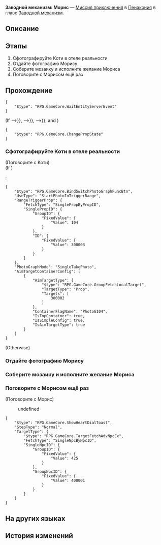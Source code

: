 {{Дополнить|Диалоги.}}
{{Миссия Инфобокс
|id              = 4240310
|Название        = 
|Изображение     = Миссия Освоения Заводной механизм Морис.png
|Тип             = Миссия приключения
|События         = 
|Глава           = Заводной механизм
|Условия         = Завершена [[Миссия Освоения]] ''[[Ночь по имени Нежность]]''
|Персонажи       = Коти; Морис; Первопроходец
|СтартЛокация    = Золотой миг
|Мир             = Пенакония
|Локации         = Золотой миг
|Предыдущая      = 
|Следующая       = 
|Награды         = Опыт Освоения*100; Звёздный нефрит*10; Утраченный кристалл*3; Часокредиты*180; Кредиты*20 000
}}
'''Заводной механизм: Морис''' — [[Миссия приключения]] в [[Пенакония]] в главе [[Заводной механизм]].

==Описание==
{{Описание|<!--официальное описание из Перекрёстка судеб-->}}

==Этапы==
# Сфотографируйте Коти в отеле реальности
# Отдайте фотографию Морису
# Соберите мозаику и исполните желание Мориса
# Поговорите с Морисом ещё раз

==Прохождение==
{{Дополнить}}

<pre>{
	"$type": "RPG.GameCore.WaitEntityServerEvent"
}</pre>
;(If {{cx}}{{subst:void|<!--{"$type":"RPG.GameCore.ByComparePropState","TargetType":{"$type":"RPG.GameCore.GroupFetchLocalTarget","TargetType":"Prop","Targets":[300002]}}-->}}, {{cx}}{{subst:void|<!--{"$type":"RPG.GameCore.ByComparePropState","TargetType":{"$type":"RPG.GameCore.GroupFetchLocalTarget","TargetType":"Prop","Targets":[300003]}}-->}}, {{cx}}{{subst:void|<!--{"$type":"RPG.GameCore.ByComparePropState","TargetType":{"$type":"RPG.GameCore.GroupFetchLocalTarget","TargetType":"Prop","Targets":[300004]}}-->}}, and {{cx}}{{subst:void|<!--{"$type":"RPG.GameCore.ByComparePropState","TargetType":{"$type":"RPG.GameCore.GroupFetchLocalTarget","TargetType":"Prop","Targets":[300001]},"State":"Open"}-->}})
<pre>{
	"$type": "RPG.GameCore.ChangePropState"
}</pre>
{{Диалог Конец}}

===Сфотографируйте Коти в отеле реальности===
{{Описание миссии|локация=Отель «Грёзы» (реальность)|Тик-так! Покрутите стрелки... Тик-так!<br />Исследуйте сознание людей, они ждут этого. Помогите им раскрыть свою истинную сущность.}}
{{Диалог Начало}}

;(Поговорите с Коти)
;(If {{cx}}<!--SubMission Finish: 424031008-->)
:<!--Unknown TalkSentence: 413100801-->
:<pre>{
	"$type": "RPG.GameCore.BindSwitchPhotoGraphFuncBtn",
	"UseType": "StartPhotoInTriggerRange",
	"RangeTriggerProp": {
		"FetchType": "SinglePropByPropID",
		"SinglePropID": {
			"GroupID": {
				"FixedValue": {
					"Value": 104
				}
			},
			"ID": {
				"FixedValue": {
					"Value": 300003
				}
			}
		}
	},
	"PhotoGraphMode": "SingleTakePhoto",
	"AimTargetContainerConfig": [
		{
			"AimTargetType": {
				"$type": "RPG.GameCore.GroupFetchLocalTarget",
				"TargetType": "Prop",
				"Targets": [
					300002
				]
			},
			"ContainerFlagName": "PhotoG104",
			"IsTopContainer": true,
			"IsSimpleConfig": true,
			"IsAimTargetType": true
		}
	]
}</pre>
;(Otherwise)
:<!--Unknown TalkSentence: 413100801-->
{{Диалог Конец}}

===Отдайте фотографию Морису===
{{Диалог Начало}}

{{Диалог Конец}}

===Соберите мозаику и исполните желание Мориса===
{{Диалог Начало}}
{{Диалог Конец}}

===Поговорите с Морисом ещё раз===
{{Диалог Начало}}

;(Поговорите с Морис)
<!--Unknown TalkSentence: 413101001-->
<!--Unknown TalkSentence: 413101002-->
:{{Диалог|Стрелка}} undefined
<!--Unknown TalkSentence: 413101004-->
<!--Unknown TalkSentence: 413101005-->
<!--Unknown TalkSentence: 413101006-->
<!--Unknown TalkSentence: 413101007-->
<pre>{
	"$type": "RPG.GameCore.ShowHeartDialToast",
	"StepType": "Normal",
	"TargetType": {
		"$type": "RPG.GameCore.TargetFetchAdvNpcEx",
		"FetchType": "SingleNpcByNpcID",
		"SingleNpcID": {
			"GroupID": {
				"FixedValue": {
					"Value": 425
				}
			},
			"GroupNpcID": {
				"FixedValue": {
					"Value": 400001
				}
			}
		}
	}
}</pre>
{{Диалог Конец}}

==На других языках==
{{На других языках
|en   = Clockwork: Morris
|zhs  = 钟表把戏：莫里斯
|zht  = 鐘錶把戲：莫里斯
|ja   = クロックトリック：モリス
|ko   = 시계 트릭: 모리스
|es   = Trucorreloj: Morris
|fr   = Pouvoir de la Pendule&nbsp;: Maurice
|ru   = Заводной механизм: Морис
|th   = กลนาฬิกา: Morris
|vi   = Thủ Thuật Đồng Hồ: Morris
|de   = Uhrwerk: Morris
|id   = Clockwork: Morris
|pt   = Truquelógio: Morris
}}

==История изменений==
{{История изменений|2.7}}
